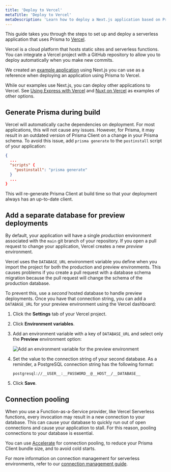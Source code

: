 ```yaml
---
title: 'Deploy to Vercel'
metaTitle: 'Deploy to Vercel'
metaDescription: 'Learn how to deploy a Next.js application based on Prisma Client to Vercel.'
---
```


<TopBlock>

This guide takes you through the steps to set up and deploy a serverless application that uses Prisma to [Vercel](https://vercel.com/).

Vercel is a cloud platform that hosts static sites and serverless functions. You can integrate a Vercel project with a GitHub repository to allow you to deploy automatically when you make new commits.

We created an [example application](https://github.com/prisma/deployment-example-vercel) using Next.js you can use as a reference when deploying an application using Prisma to Vercel.

While our examples use Next.js, you can deploy other applications to Vercel. See [Using Express with Vercel](https://vercel.com/guides/using-express-with-vercel) and [Nuxt on Vercel](https://vercel.com/docs/frameworks/nuxt) as examples of other options.

</TopBlock>

## Generate Prisma during build

Vercel will automatically cache dependencies on deployment. For most applications, this will not cause any issues. However, for Prisma, it may result in an outdated version of Prisma Client on a change in your Prisma schema. To avoid this issue, add `prisma generate` to the `postinstall` script of your application:

```json file=package.json highlight=4;add
{
  ...
  "scripts" {
    "postinstall": "prisma generate"
  }
  ...
}
```

This will re-generate Prisma Client at build time so that your deployment always has an up-to-date client.

## Add a separate database for preview deployments

By default, your application will have a single _production_ environment associated with the `main` git branch of your repository. If you open a pull request to change your application, Vercel creates a new _preview_ environment.

Vercel uses the `DATABASE_URL` environment variable you define when you import the project for both the production and preview environments. This causes problems if you create a pull request with a database schema migration because the pull request will change the schema of the production database.

To prevent this, use a _second_ hosted database to handle preview deployments. Once you have that connection string, you can add a `DATABASE_URL` for your preview environment using the Vercel dashboard:

1. Click the **Settings** tab of your Vercel project.

2. Click **Environment variables**.

3. Add an environment variable with a key of `DATABASE_URL` and select only the **Preview** environment option:

   ![Add an environment variable for the preview environment](./images/300-60-deploy-to-vercel-preview-environment-variable.png)

4. Set the value to the connection string of your second database. As a reminder, a PostgreSQL connection string has the following format:

   ```code
   postgresql://__USER__:__PASSWORD__@__HOST__/__DATABASE__
   ```

5. Click **Save**.

## Connection pooling

When you use a Function-as-a-Service provider, like Vercel Serverless functions, every invocation may result in a new connection to your database. This can cause your database to quickly run out of open connections and cause your application to stall. For this reason, pooling connections to your database is essential.

You can use [Accelerate](/data-platform/accelerate) for connection pooling, to reduce your Prisma Client bundle size, and to avoid cold starts.

For more information on connection management for serverless environments, refer to our [connection management guide](/guides/performance-and-optimization/connection-management#serverless-environments-faas).
